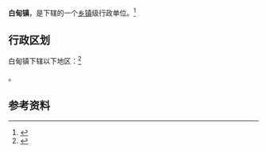 {{中国乡级行政区|32/06/21/111/000}}

'''白甸镇'''，是{{PRC admin/fullname|32/06/21/111/000|3}}下辖的一个[[乡镇|乡镇]]级行政单位。<ref>{{PRC admin/ref sgc|{{PRC admin/parent|32/06/21/111/000}}}}</ref>

== 行政区划 ==

白甸镇下辖以下地区：<ref>{{PRC admin/ref sgc|32/06/21/111/000}}</ref>

{{PRC admin/children|32/06/21/111/000}}。

== 参考资料 ==

{{reflist}}

{{行政区划小作品}}
{{PRC admin/navcat|32/06/21/111/000}}